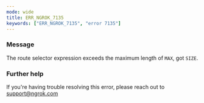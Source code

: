 ```yaml
---
mode: wide
title: ERR_NGROK_7135
keywords: ["ERR_NGROK_7135", "error 7135"]
---
```


### Message

The route selector expression exceeds the maximum length of `MAX`, got `SIZE`.

### Further help

If you're having trouble resolving this error, please reach out to [support@ngrok.com](mailto:support@ngrok.com?subject=Help%20with%20ERR_NGROK_7135)
